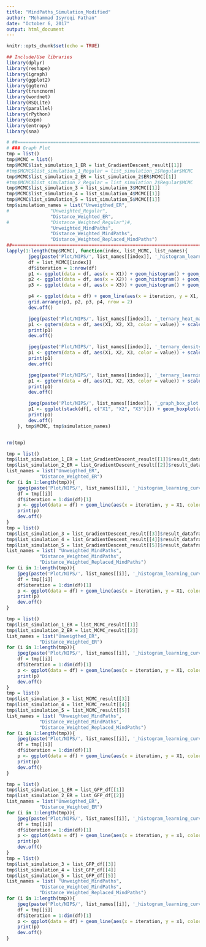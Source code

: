 ```yaml
---
title: "MindPaths_Simulation_Modified"
author: "Mohammad Isyroqi Fathan"
date: "October 6, 2017"
output: html_document
---
```


```r
knitr::opts_chunk$set(echo = TRUE)
```

```r
## Include/Use libraries
library(dplyr)
library(reshape)
library(igraph)
library(ggplot2)
library(ggtern)
library(truncnorm)
library(wordnet)
library(RSQLite)
library(parallel)
library(rPython)
library(expm)
library(entropy)
library(sna)
```

```r
# ##============================================================================================================================
# ### Graph Plot
tmp = list()
tmp$MCMC = list()
tmp$MCMC$list_simulation_1_ER = list_GradientDescent_result[[1]]
#tmp$MCMC$list_simulation_1_Regular = list_simulation_1$Regular$MCMC
tmp$MCMC$list_simulation_2_ER = list_simulation_2$ER$MCMC[[1]]
#tmp$MCMC$list_simulation_2_Regular = list_simulation_2$Regular$MCMC
tmp$MCMC$list_simulation_3 = list_simulation_3$MCMC[[1]]
tmp$MCMC$list_simulation_4 = list_simulation_4$MCMC[[1]]
tmp$MCMC$list_simulation_5 = list_simulation_5$MCMC[[1]]
tmp$simulation_names = list("Unweigthed_ER",
#			    "Unweighted_Regular",
			    "Distance_Weighted_ER",
#			    "Distance_Weighted_Regular")#,
 			    "Unweighted_MindPaths",
 			    "Distance_Weighted_MindPaths",
 			    "Distance_Weighted_Replaced_MindPaths")
##============================================================================================================================
lapply(1:length(tmp$MCMC), function(index, list_MCMC, list_names){
		jpeg(paste('Plot/NIPS/', list_names[[index]], '_histogram_learning_curve', '.jpg', sep = ''))
		df = list_MCMC[[index]]
		df$iteration = 1:nrow(df)
		p1 <- ggplot(data = df, aes(x = X1)) + geom_histogram() + geom_density(fill = "red", alpha = 0.2) + labs(x = paste("Weight 1 =", format(mean(df[-1:-100, c("X1")]), digits = 2), "(mean)"), title = "Distribution of Weight 1 Sample")
		p2 <- ggplot(data = df, aes(x = X2)) + geom_histogram() + geom_density(fill = "green", alpha = 0.2) + labs(x = paste("Weight 2 =", format(mean(df[-1:-100, c("X2")]), digits = 2), "(mean)"), title = "Distribution of Weight 2 Sample")
		p3 <- ggplot(data = df, aes(x = X3)) + geom_histogram() + geom_density(fill = "blue", alpha = 0.2) + labs(x = paste("Weight 3 =", format(mean(df[-1:-100, c("X3")]), digits = 2), "(mean)"), title = "Distribution of Weight 3 Sample")

		p4 <- ggplot(data = df) + geom_line(aes(x = iteration, y = X1, color = "red")) + geom_line(aes(x = iteration, y = X2, color = "green")) + geom_line(aes(x = iteration, y = X3, color = "blue")) + labs(x = "Iteration", y = "Weight Value", title = "Learning Plot")
		grid.arrange(p1, p2, p3, p4, nrow = 2)
		dev.off()

		jpeg(paste('Plot/NIPS/', list_names[[index]], '_ternary_heat_map', '.jpg', sep = ''))
		p1 <- ggtern(data = df, aes(X1, X2, X3, color = value)) + scale_color_gradient(low = "green", high = "red") + theme_rgbw() + geom_point() + labs(x = "Weight 1", y = "Weight 2", z = "Weight 3", title = "Ternary Heat Map")
		print(p1)
		dev.off()

		jpeg(paste('Plot/NIPS/', list_names[[index]], '_ternary_density', '.jpg', sep = ''))
		p1 <- ggtern(data = df, aes(X1, X2, X3, color = value)) + scale_color_gradient(low = "green", high = "red") + theme_rgbw() + geom_point() + geom_density_tern()  + stat_density_tern(aes(fill=..level.., alpha=..level..), geom='polygon') + labs(x = "Weight 1", y = "Weight 2", z = "Weight 3", title = "Ternary Density Map")
		print(p1)
		dev.off()

		jpeg(paste('Plot/NIPS/', list_names[[index]], '_ternary_learning_plot', '.jpg', sep = ''))
		p1 <- ggtern(data = df, aes(X1, X2, X3, color = value)) + scale_color_gradient(low = "green", high = "red") + theme_rgbw() + geom_point() + geom_path() + labs(x = "X1", y = "X2", z = "X3", title = "Ternary Learning Plot")
		print(p1)
		dev.off()

		jpeg(paste('Plot/NIPS/', list_names[[index]], '_graph_box_plot', '.jpg', sep = ''))
		p1 <- ggplot(stack(df[, c("X1", "X2", "X3")])) + geom_boxplot(aes(x = ind, y = values, fill = ind)) + labs(x = "Network Layer Weight", y = "Value", title = "Network Layer Weight Box Plot")
		print(p1)
		dev.off()
	}, tmp$MCMC, tmp$simulation_names)


rm(tmp)
```

```r
tmp = list()
tmp$list_simulation_1_ER = list_GradientDescent_result[[1]]$result_dataframe
tmp$list_simulation_2_ER = list_GradientDescent_result[[2]]$result_dataframe
list_names = list("Unweigthed_ER",
		    "Distance_Weighted_ER")
for (i in 1:length(tmp)){
	jpeg(paste('Plot/NIPS/', list_names[[i]], '_histogram_learning_curve', '.jpg', sep = ''))
	df = tmp[[i]]
	df$iteration = 1:dim(df)[1]
	p <- ggplot(data = df) + geom_line(aes(x = iteration, y = X1, color = "red")) + geom_line(aes(x = iteration, y = X2, color = "green")) + geom_line(aes(x = iteration, y = X3, color = "blue")) + labs(x = "Iteration", y = "Weight Value", title = "Learning Plot")
	print(p)
	dev.off()
}
tmp = list()
tmp$list_simulation_3 = list_GradientDescent_result[[3]]$result_dataframe[1:500, ]
tmp$list_simulation_4 = list_GradientDescent_result[[4]]$result_dataframe[1:500, ]
tmp$list_simulation_5 = list_GradientDescent_result[[5]]$result_dataframe[1:500, ]
list_names = list( "Unweighted_MindPaths",
		    "Distance_Weighted_MindPaths",
		    "Distance_Weighted_Replaced_MindPaths")
for (i in 1:length(tmp)){
	jpeg(paste('Plot/NIPS/', list_names[[i]], '_histogram_learning_curve', '.jpg', sep = ''))
	df = tmp[[i]]
	df$iteration = 1:dim(df)[1]
	p <- ggplot(data = df) + geom_line(aes(x = iteration, y = X1, color = "red")) + geom_line(aes(x = iteration, y = X2, color = "green")) + geom_line(aes(x = iteration, y = X3, color = "blue"))  + geom_line(aes(x = iteration, y = X4, color = "black")) + labs(x = "Iteration", y = "Weight Value", title = "Learning Plot")
	print(p)
	dev.off()
}
```

```r
tmp = list()
tmp$list_simulation_1_ER = list_MCMC_result[[1]]
tmp$list_simulation_2_ER = list_MCMC_result[[2]]
list_names = list("Unweigthed_ER",
		    "Distance_Weighted_ER")
for (i in 1:length(tmp)){
	jpeg(paste('Plot/NIPS/', list_names[[i]], '_histogram_learning_curve', '.jpg', sep = ''))
	df = tmp[[i]]
	df$iteration = 1:dim(df)[1]
	p <- ggplot(data = df) + geom_line(aes(x = iteration, y = X1, color = "red")) + geom_line(aes(x = iteration, y = X2, color = "green")) + geom_line(aes(x = iteration, y = X3, color = "blue")) + labs(x = "Iteration", y = "Weight Value", title = "Learning Plot")
	print(p)
	dev.off()
}
tmp = list()
tmp$list_simulation_3 = list_MCMC_result[[3]]
tmp$list_simulation_4 = list_MCMC_result[[4]]
tmp$list_simulation_5 = list_MCMC_result[[5]]
list_names = list( "Unweighted_MindPaths",
		    "Distance_Weighted_MindPaths",
		    "Distance_Weighted_Replaced_MindPaths")
for (i in 1:length(tmp)){
	jpeg(paste('Plot/NIPS/', list_names[[i]], '_histogram_learning_curve', '.jpg', sep = ''))
	df = tmp[[i]]
	df$iteration = 1:dim(df)[1]
	p <- ggplot(data = df) + geom_line(aes(x = iteration, y = X1, color = "red")) + geom_line(aes(x = iteration, y = X2, color = "green")) + geom_line(aes(x = iteration, y = X3, color = "blue"))  + geom_line(aes(x = iteration, y = X4, color = "black")) + labs(x = "Iteration", y = "Weight Value", title = "Learning Plot")
	print(p)
	dev.off()
}
```

```r
tmp = list()
tmp$list_simulation_1_ER = list_GFP_df[[1]]
tmp$list_simulation_2_ER = list_GFP_df[[2]]
list_names = list("Unweigthed_ER",
		    "Distance_Weighted_ER")
for (i in 1:length(tmp)){
	jpeg(paste('Plot/NIPS/', list_names[[i]], '_histogram_learning_curve', '.jpg', sep = ''))
	df = tmp[[i]]
	df$iteration = 1:dim(df)[1]
	p <- ggplot(data = df) + geom_line(aes(x = iteration, y = x1, color = "red")) + geom_line(aes(x = iteration, y = x2, color = "green")) + geom_line(aes(x = iteration, y = x3, color = "blue")) + labs(x = "Iteration", y = "Weight Value", title = "Learning Plot")
	print(p)
	dev.off()
}
tmp = list()
tmp$list_simulation_3 = list_GFP_df[[3]]
tmp$list_simulation_4 = list_GFP_df[[4]]
tmp$list_simulation_5 = list_GFP_df[[5]]
list_names = list( "Unweighted_MindPaths",
		    "Distance_Weighted_MindPaths",
		    "Distance_Weighted_Replaced_MindPaths")
for (i in 1:length(tmp)){
	jpeg(paste('Plot/NIPS/', list_names[[i]], '_histogram_learning_curve', '.jpg', sep = ''))
	df = tmp[[i]]
	df$iteration = 1:dim(df)[1]
	p <- ggplot(data = df) + geom_line(aes(x = iteration, y = x1, color = "red")) + geom_line(aes(x = iteration, y = x2, color = "green")) + geom_line(aes(x = iteration, y = x3, color = "blue"))  + geom_line(aes(x = iteration, y = x4, color = "black")) + labs(x = "Iteration", y = "Weight Value", title = "Learning Plot")
	print(p)
	dev.off()
}
```

